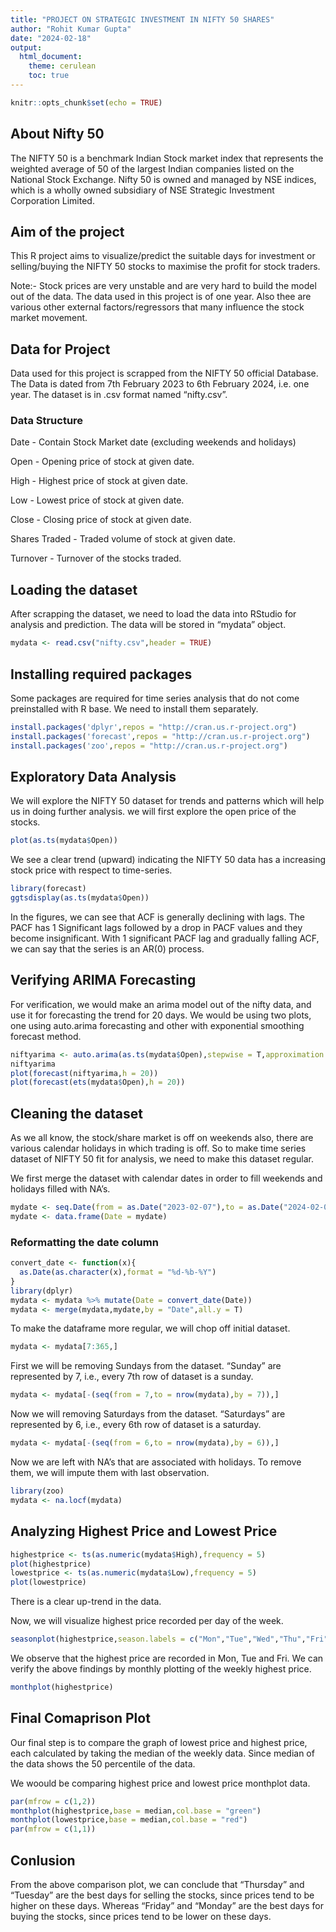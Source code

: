 ---
title: "PROJECT ON STRATEGIC INVESTMENT IN NIFTY 50 SHARES"
author: "Rohit Kumar Gupta"
date: "2024-02-18"
output: 
  html_document:
    theme: cerulean
    toc: true
---

```{r setup, include=FALSE}
knitr::opts_chunk$set(echo = TRUE)
```

## About Nifty 50
  The NIFTY 50 is a benchmark Indian Stock market index that represents the weighted average of 50 of the largest Indian companies listed on the National Stock Exchange. Nifty 50 is owned and managed by NSE indices, which is a wholly owned subsidiary of NSE Strategic Investment Corporation Limited.
  
## Aim of the project
  This R project aims to visualize/predict the suitable days for investment or selling/buying the NIFTY 50 stocks to maximise the profit for stock traders.
  
Note:- Stock prices are very unstable and are very hard to build the model out of the data. The data used in this project is of one year. Also thee are various other external factors/regressors that many influence the stock market movement.

## Data for Project
  Data used for this project is scrapped from the NIFTY 50 official Database. The Data is dated from 7th February 2023 to 6th February 2024, i.e. one year. The dataset is in .csv format named "nifty.csv".
  
### Data Structure
Date - Contain Stock Market date (excluding weekends and holidays)

Open - Opening price of stock at given date.

High - Highest price of stock at given date.

Low - Lowest price of stock at given date.

Close - Closing price of stock at given date.

Shares Traded - Traded volume of stock at given date.

Turnover - Turnover of the stocks traded.

## Loading the dataset

  After scrapping the dataset, we need to load the data into RStudio for analysis and prediction.
The data will be stored in "mydata" object.

```{r}
mydata <- read.csv("nifty.csv",header = TRUE)
```

## Installing required packages
  Some packages are required for time series analysis that do not come preinstalled with R base. We need to install them separately.
  
```{r}
install.packages('dplyr',repos = "http://cran.us.r-project.org")
install.packages('forecast',repos = "http://cran.us.r-project.org")
install.packages('zoo',repos = "http://cran.us.r-project.org")
```

## Exploratory Data Analysis

  We will explore the NIFTY 50 dataset for trends and patterns which will help us in doing further analysis. we will first explore the open price of the stocks.
  
```{r}
plot(as.ts(mydata$Open))
```

We see a clear trend (upward) indicating the NIFTY 50 data has a increasing stock price with respect to time-series.

```{r}
library(forecast)
ggtsdisplay(as.ts(mydata$Open))
```

In the figures, we can see that ACF is generally declining with lags. The PACF has 1 Significant lags followed by a drop in PACF values and they become insignificant. With 1 significant PACF lag and gradually falling ACF, we can say that the series is an AR(0) process.

## Verifying ARIMA Forecasting
  For verification, we would make an arima model out of the nifty data, and use it for forecasting the trend for 20 days. We would be using two plots, one using auto.arima forecasting and other with exponential smoothing forecast method.
  
```{r}
niftyarima <- auto.arima(as.ts(mydata$Open),stepwise = T,approximation = F,trace = T)
niftyarima
plot(forecast(niftyarima,h = 20))
plot(forecast(ets(mydata$Open),h = 20))
```

## Cleaning the dataset
  As we all know, the stock/share market is off on weekends also, there are various calendar holidays in which trading is off. So to make time series dataset of NIFTY 50 fit for analysis, we need to make this dataset regular.
  
  We first merge the dataset with calendar dates in order to fill weekends and holidays filled with NA's.
  
```{r}
mydate <- seq.Date(from = as.Date("2023-02-07"),to = as.Date("2024-02-06"),by = 1)
mydate <- data.frame(Date = mydate)
```

### Reformatting the date column
```{r}
convert_date <- function(x){
  as.Date(as.character(x),format = "%d-%b-%Y")
}
library(dplyr)
mydata <- mydata %>% mutate(Date = convert_date(Date))
mydata <- merge(mydata,mydate,by = "Date",all.y = T)
```

To make the dataframe more regular, we will chop off initial dataset.

```{r}
mydata <- mydata[7:365,]
```

First we will be removing Sundays from the dataset. "Sunday" are represented by 7, i.e., every 7th row of dataset is a sunday.

```{r}
mydata <- mydata[-(seq(from = 7,to = nrow(mydata),by = 7)),]
```

Now we will removing Saturdays from the dataset. "Saturdays" are represented by 6, i.e., every 6th row of dataset is a saturday.

```{r}
mydata <- mydata[-(seq(from = 6,to = nrow(mydata),by = 6)),]
```

Now we are left with NA's that are associated with holidays. To remove them, we will impute them with last observation.

```{r}
library(zoo)
mydata <- na.locf(mydata)
```

## Analyzing Highest Price and Lowest Price

```{r}
highestprice <- ts(as.numeric(mydata$High),frequency = 5)
plot(highestprice)
lowestprice <- ts(as.numeric(mydata$Low),frequency = 5)
plot(lowestprice)
```

There is a clear up-trend in the data.

Now, we will visualize highest price recorded per day of the week.

```{r}
seasonplot(highestprice,season.labels = c("Mon","Tue","Wed","Thu","Fri"))
```

We observe that the highest price are recorded in Mon, Tue and Fri.
We can verify the above findings by monthly plotting of the weekly highest price.

```{r}
monthplot(highestprice)
```

## Final Comaprison Plot

  Our final step is to compare the graph of lowest price and highest price, each calculated by taking the median of the weekly data. Since median of the data shows the 50 percentile of the data.
  
  We woould be comparing highest price and lowest price monthplot data.

```{r}
par(mfrow = c(1,2))
monthplot(highestprice,base = median,col.base = "green")
monthplot(lowestprice,base = median,col.base = "red")
par(mfrow = c(1,1))
```

## Conlusion
  From the above comparison plot, we can conclude that "Thursday" and "Tuesday" are the best days for selling the stocks, since prices tend to be higher on these days. Whereas "Friday" and "Monday" are the best days for buying the stocks, since prices tend to be lower on these days.